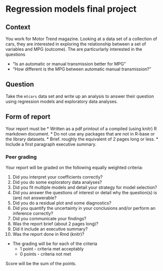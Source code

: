 Regression models final project
===============================

## Context
You work for Motor Trend magazine. Looking at a data set of a collection of cars, they are interested in exploring the relationship between a set of variables and MPG (outcome). The are particurlarly interested
in the questions 

- "Is an automatic or manual transmission better for MPG"
- "How different is the MPG between automatic manual transmission?"

## Question
Take the `mtcars` data set and write up an analysis to answer their question using regression models and exploratory data analyses.

## Form of report
Your report must be
  * Written as a pdf printout of a compiled (using knitr) R markdown document.
    * Do not use any packages that are not in R-base or the library datasets. 
  * Brief. roughly the equivalent of 2 pages long or less. 
  * Include a first paragraph executive summary.
  
### Peer grading
Your report will be graded on the following equally weighted criteria:

1. Did you interpret your coefficients correctly?
2. Did you do some exploratory data analyses?
3. Did you fit multiple models and detail your strategy for model selection?
4. Did you answer the questions of interest or detail why the question(s) is (are) not answerable?
5. Did you do a residual plot and some diagnostics?
6. Did you quantify the uncertainty in your conclusions and/or perform an inference correctly?
7. Did you communicate your findings?
8. Was the report brief (about 2 pages long)?
9. Did it include an executive summary?
10. Was the report done in Rmd (knitr)?

* The grading will be for each of the criteria
  * 1 point - criteria met acceptably 
  * 0 points - criteria not met

Score will be the sum of the points.

